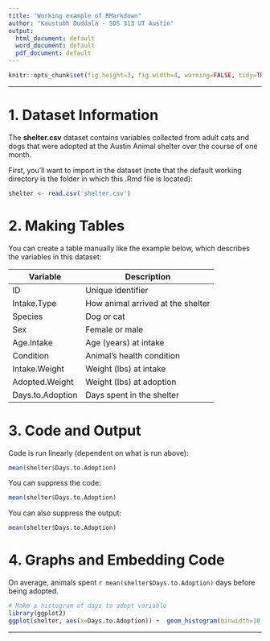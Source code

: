 ```yaml
---
title: "Working example of RMarkdown"
author: "Kaustubh Duddala - SDS 313 UT Austin"
output:
  html_document: default
  word_document: default
  pdf_document: default
---
```


```r
knitr::opts_chunk$set(fig.height=3, fig.width=4, warning=FALSE, tidy=TRUE, tidy.opts=list(width.cutoff=60))
```

------------------------------------------------------------------------

# **1. Dataset Information**

The **shelter.csv** dataset contains variables collected from adult cats and dogs that were adopted at the Austin Animal shelter over the course of one month.

First, you'll want to import in the dataset (note that the default working directory is the folder in which this .Rmd file is located):

```r
shelter <- read.csv('shelter.csv')
```

# **2. Making Tables**

You can create a table manually like the example below, which describes the variables in this dataset:

| Variable         | Description                       |
|------------------|-----------------------------------|
| ID               | Unique identifier                 |
| Intake.Type      | How animal arrived at the shelter |
| Species          | Dog or cat                        |
| Sex              | Female or male                    |
| Age.Intake       | Age (years) at intake             |
| Condition        | Animal's health condition         |
| Intake.Weight    | Weight (lbs) at intake            |
| Adopted.Weight   | Weight (lbs) at adoption          |
| Days.to.Adoption | Days spent in the shelter         |

# **3. Code and Output**

Code is run linearly (dependent on what is run above):

```r
mean(shelter$Days.to.Adoption)
```

You can suppress the code:

```r
mean(shelter$Days.to.Adoption)
```

You can also suppress the output:

```r
mean(shelter$Days.to.Adoption)
```

# **4. Graphs and Embedding Code**

On average, animals spent `r mean(shelter$Days.to.Adoption)` days before being adopted.

```r
# Make a histogram of days to adopt variable
library(ggplot2)
ggplot(shelter, aes(x=Days.to.Adoption)) +  geom_histogram(binwidth=10, col='black', fill='maroon') + xlab('Number of Days to Adoption') + ggtitle('Distribution of Days to Adoption') + theme_classic()
```

------------------------------------------------------------------------
